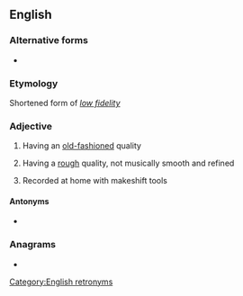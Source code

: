 {{also|lofi|lófi}}
==English==

===Alternative forms===
* {{l|en|low-fi}}

===Etymology===
Shortened form of ''[[low fidelity]]''

===Adjective===
{{en-adj}}

# {{lb|en|sound}} Having an [[old-fashioned]] quality
# {{lb|en|music}} Having a [[rough]] quality, not musically smooth and refined
# Recorded at home with makeshift tools

====Antonyms====
* {{l|en|hi-fi}}

===Anagrams===
* {{anagrams|en|FOIL|Filo|LIFO|filo|foil}}

[[Category:English retronyms]]